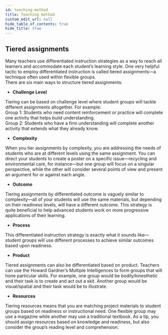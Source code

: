 ```yaml
---
id: teaching-method
title: Teaching method
custom_edit_url: null
hide_table_of_contents: true
hide_title: true
---
```


## Tiered assignments

Many teachers use differentiated instruction strategies as a way to reach all learners and accommodate each student’s learning style. One very helpful tactic to employ differentiated instruction is called tiered assignments—a technique often used within flexible groups.  
There are six main ways to structure tiered assignments:

- **Challenge Level**

Tiering can be based on challenge level where student groups will tackle different assignments altogether. For example:  
Group 1: Students who need content reinforcement or practice will complete one activity that helps build understanding.  
Group 2: Students who have a firm understanding will complete another activity that extends what they already know.

- **Complexity**

When you tier assignments by complexity, you are addressing the needs of students who are at different levels using the same assignment. You can direct your students to create a poster on a specific issue—recycling and environmental care, for instance—but one group will focus on a singular perspective, while the other will consider several points of view and present an argument for or against each angle.

- **Outcome**

Tiering assignments by differentiated outcome is vaguely similar to complexity—all of your students will use the same materials, but depending on their readiness levels, will have a different outcome. This strategy is quite beneficial to help advanced students work on more progressive applications of their learning.

- **Process**

This differentiated instruction strategy is exactly what it sounds like—student groups will use different processes to achieve similar outcomes based upon readiness.

- **Product**

Tiered assignments can also be differentiated based on product. Teachers can use the Howard Gardner’s Multiple Intelligences to form groups that will hone particular skills. For example, one group would be bodily/kinesthetic and their task is to create and act out a skit. Another group would be visual/spatial and their task would be to illustrate.

- **Resources**

Tiering resources means that you are matching project materials to student groups based on readiness or instructional need. One flexible group may use a magazine while another may use a traditional textbook. As a tip, you should assign resources based on knowledge and readiness, but also consider the group’s reading level and comprehension.
